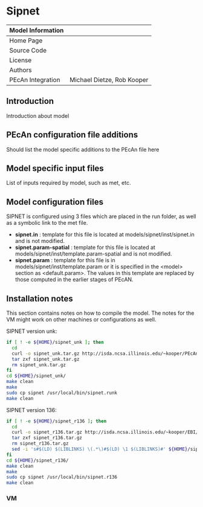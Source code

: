 # Sipnet

| Model Information ||
| -- | -- |
| Home Page | |
| Source Code | |
| License |  |
| Authors | |
| PEcAn Integration | Michael Dietze, Rob Kooper |

## Introduction

Introduction about model

## PEcAn configuration file additions

Should list the model specific additions to the PEcAn file here

## Model specific input files

List of inputs required by model, such as met, etc.

## Model configuration files

SIPNET is configured using 3 files which are placed in the run folder, as well as a symbolic link to the met file.

* **sipnet.in** : template for this file is located at models/sipnet/inst/sipnet.in and is not modified.  
* **sipnet.param-spatial** : template for this file is located at models/sipnet/inst/template.param-spatial and is not modified.  
* **sipnet.param** : template for this file is in models/sipnet/inst/template.param or it is specified in the \<model\> section as \<default.param\>. The values in this template are replaced by those computed in the earlier stages of PEcAN.

## Installation notes

This section contains notes on how to compile the model. The notes for the VM might work on other machines or configurations as well.

SIPNET version unk:

```bash
if [ ! -e ${HOME}/sipnet_unk ]; then
  cd
  curl -o sipnet_unk.tar.gz http://isda.ncsa.illinois.edu/~kooper/PEcAn/models/sipnet_unk.tar.gz
  tar zxf sipnet_unk.tar.gz
  rm sipnet_unk.tar.gz
fi
cd ${HOME}/sipnet_unk/
make clean
make
sudo cp sipnet /usr/local/bin/sipnet.runk
make clean
```

SIPNET version 136:

```bash
if [ ! -e ${HOME}/sipnet_r136 ]; then
  cd
  curl -o sipnet_r136.tar.gz http://isda.ncsa.illinois.edu/~kooper/EBI/sipnet_r136.tar.gz
  tar zxf sipnet_r136.tar.gz
  rm sipnet_r136.tar.gz
  sed -i 's#$(LD) $(LIBLINKS) \(.*\)#$(LD) \1 $(LIBLINKS)#' ${HOME}/sipnet_r136/Makefile
fi
cd ${HOME}/sipnet_r136/
make clean
make
sudo cp sipnet /usr/local/bin/sipnet.r136
make clean
```

### VM

